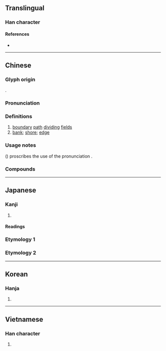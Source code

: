 {{character info/new}}
==Translingual==

===Han character===
{{Han char|rn=102|rad=田|as=05|sn=10|four=69050|canj=WFQ|ids=⿰田半}}

====References====
* {{Han ref|kx=0760.370|dkj=21801|dj=1170.230|hdz=42539.010|uh=7554|ud=30036|bh=AF60|bd=44896}}

----

==Chinese==
{{zh-forms}}

===Glyph origin===
{{Han etym}}
{{Han compound|田|半|c1=s|c2=p|t1=field|ls=psc}}.

===Pronunciation===
{{zh-pron
|m=pàn
|c=bun6
|h=pfs=
|md=
|mn=ml:phōaⁿ/qz,xm,zz:phoān/tw:poān
|mn_note=phōaⁿ - vernacular; phoān/poān - literary
|w=3boe
|ma=y
|mc=y
|oc=y
|cat=n
}}

===Definitions===
{{zh-hanzi}}

# [[boundary]] [[path]] [[dividing]] [[field]]s
# [[bank]]; [[shore]]; [[edge]]

===Usage notes===
''{{w|Xiandai Hanyu Guifan Cidian}}'' ({{w2|zh|pref=《|现代汉语规范词典|suf=》}}) proscribes the use of the pronunciation {{m|cmn|bàn}}.

===Compounds===
{{zh-der|倍畔|河畔|湖畔詩人|畔約|江畔|湖畔|畔援|畔奐|讓畔}}

{{zh-cat|Intermediate}}

----

==Japanese==

===Kanji===
{{ja-kanji|grade=c|rs=田05}}

# {{rfdef|ja|sort=田05}}

====Readings====
{{ja-readings
|goon=ばん
|kanon=はん
|kun=あぜ-, くろ-, そむ-く
|nanori=
}}

===Etymology 1===
{{ja-kanjitab|あぜ|yomi=k}}
{{ja-see|あぜ}}

===Etymology 2===
{{ja-kanjitab|あ|yomi=k}}
{{ja-see|あ}}

----

==Korean==

===Hanja===
{{ko-hanja|hangeul=반|eumhun=|rv=ban|mr=pan|y=pan}}

# {{rfdef|ko|sort=田05}}

----

==Vietnamese==

===Han character===
{{vi-hantu|bạn|rs=田05}}

# {{rfdef|vi}}